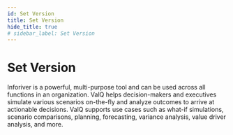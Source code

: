 ```yaml
---
id: Set Version
title: Set Version
hide_title: true
# sidebar_label: Set Version
---
```



<DropDown/>
<div className={clsx(styles.page,"item shadow--md")}>

# Set Version

Inforiver is a powerful, multi-purpose tool and can be used across all functions in an organization. ValQ helps decision-makers and executives simulate various scenarios on-the-fly and analyze outcomes to arrive at actionable decisions. ValQ supports use cases such as what-if simulations, scenario comparisons, planning, forecasting, variance analysis, value driver analysis, and more.


</div>
